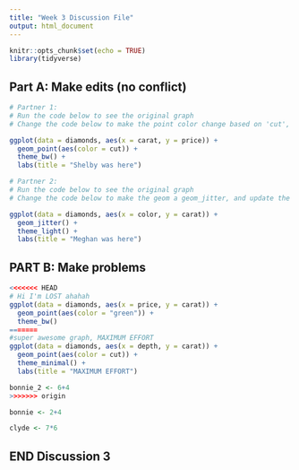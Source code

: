```yaml
---
title: "Week 3 Discussion File"
output: html_document
---
```


```r
knitr::opts_chunk$set(echo = TRUE)
library(tidyverse)
```

## Part A: Make edits (no conflict)

```r
# Partner 1: 
# Run the code below to see the original graph
# Change the code below to make the point color change based on 'cut', and update the theme to theme_bw(). Update the title to include your first name. 

ggplot(data = diamonds, aes(x = carat, y = price)) +
  geom_point(aes(color = cut)) +
  theme_bw() +
  labs(title = "Shelby was here")
```

```r
# Partner 2: 
# Run the code below to see the original graph
# Change the code below to make the geom a geom_jitter, and update the theme to theme_light. Update the title to include your first name. 

ggplot(data = diamonds, aes(x = color, y = carat)) +
  geom_jitter() +
  theme_light() +
  labs(title = "Meghan was here")
```

## PART B: Make problems

```r
<<<<<<< HEAD
# Hi I'm LOST ahahah
ggplot(data = diamonds, aes(x = price, y = carat)) +
  geom_point(aes(color = "green")) +
  theme_bw()
=======
#super awesome graph, MAXIMUM EFFORT
ggplot(data = diamonds, aes(x = depth, y = carat)) +
  geom_point(aes(color = cut)) +
  theme_minimal() +
  labs(title = "MAXIMUM EFFORT")

bonnie_2 <- 6+4
>>>>>>> origin
```

```r
bonnie <- 2+4

clyde <- 7*6
```

## END Discussion 3
